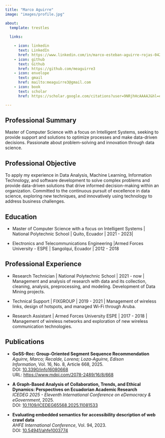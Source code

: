 ```yaml
---
title: "Marco Aguirre"
image: "images/profile.jpg"

about:
  template: trestles
  
  links:

    - icon: linkedin
      text: LinkedIn
      href: https://www.linkedin.com/in/marco-esteban-aguirre-rojas-04253611b
    - icon: github
      text: Github
      href: https://github.com/meaguirre3
    - icon: envelope
      text: gmail
      href: mailto:meaguirre3@gmail.com
    - icon: book
      text: scholar
      href: https://scholar.google.com/citations?user=9NRjhHcAAAAJ&hl=es

---
```

## Professional Summary
Master of Computer Science with a focus on Intelligent Systems, seeking to provide support and solutions to optimize processes and make data-driven decisions. Passionate about problem-solving and innovation through data science.

## Professional Objective
To apply my experience in Data Analysis, Machine Learning, Information Technology, and software development to solve complex problems and provide data-driven solutions that drive informed decision-making within an organization. Committed to the continuous pursuit of excellence in data science, exploring new techniques, and innovatively using technology to address business challenges.

## Education

- Master of Computer Science with a focus on Intelligent Systems | National Polytechnic School | Quito, Ecuador | 2021 - 2023|

- Electronics and Telecommunications Engineering |Armed Forces University - ESPE | Sangolqui, Ecuador | 2012 - 2018

## Professional Experience

- Research Technician | National Polytechnic School | 2021 - now | Management and analysis of research with data and its collection, cleaning, analysis, preprocessing, and modeling. Development of Data Mining projects.

- Technical Support | FIXGROUP | 2019 - 2021 | Management of wireless links, design of hotspots, and managed Wi-Fi through Aruba.

- Research Assistant | Armed Forces University ESPE | 2017 - 2018 | Management of wireless networks and exploration of new wireless communication technologies.

## Publications

- **GoSS-Rec: Group-Oriented Segment Sequence Recommendation**  
  *Aguirre, Marco; Recalde, Lorena; Loza-Aguirre, Edison*  
  *Information*, Vol. 16, No. 8, Article 668, 2025.  
  DOI: [10.3390/info16080668](https://doi.org/10.3390/info16080668)  
  URL: [https://www.mdpi.com/2078-2489/16/8/668](https://www.mdpi.com/2078-2489/16/8/668)


- **A Graph-Based Analysis of Collaboration, Trends, and Ethical Dynamics: Perspectives on Ecuadorian Academic Research**  
  *ICEDEG 2025 - Eleventh International Conference on eDemocracy & eGovernment*, 2025.  
  DOI: [10.1109/ICEDEG65568.2025.11081533](https://doi.org/10.1109/ICEDEG65568.2025.11081533)


- **Evaluating embedded semantics for accessibility description of web crawl data**  
  *AHFE International Conference*, Vol. 94, 2023.  
  DOI: [10.54941/ahfe1003774](https://doi.org/10.54941/ahfe1003774)

